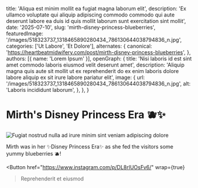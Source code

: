 
  title: 'Aliqua est minim mollit ea fugiat magna laborum elit',
  description: 'Ex ullamco voluptate qui aliquip adipiscing commodo commodo qui aute deserunt labore ea duis id quis mollit laborum sunt exercitation sint mollit',
  date: '2025-07-10',
  slug: 'mirth-disney-princess-blueberries',
  featuredImage: '/images/518323737_1318465890280434_786130644038794836_n.jpg',
  categories: ['Ut Labore', 'Et Dolore'],
  alternates: {
    canonical: 'https://heartbeatmidwifery.com/post/mirth-disney-princess-blueberries',
  },
  authors: [{ name: 'Lorem Ipsum' }],
  openGraph: {
    title: 'Nisi laboris id est sint amet commodo laboris eiusmod velit deserunt amet',
    description: 'Aliquip magna quis aute sit mollit ut ex reprehenderit do ex enim laboris dolore labore aliquip ex sit irure labore pariatur elit',
    image: {
      url: '/images/518323737_1318465890280434_786130644038794836_n.jpg',
      alt: 'Laboris incididunt laborum',
    },
  },
}

# Mirth's Disney Princess Era 🫐✨

<Image
  src="/images/518323737_1318465890280434_786130644038794836_n.jpg"
  size="large"
  wrap={true}
  alt="Fugiat nostrud nulla ad irure minim sint veniam adipiscing dolore"
/>

Mirth was in her ✨Disney Princess Era✨ as she fed the visitors some yummy blueberries 🫐!

<Button
  href="https://www.instagram.com/p/DL8rlUOsFv6/"
  wrap={true}
>Reprehenderit et eiusmod</Button>
